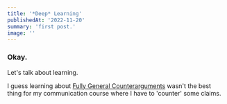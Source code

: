 ```yaml
---
title: '*Deep* Learning'
publishedAt: '2022-11-20'
summary: 'first post.'
image: ''
---
```


### Okay.

Let's talk about learning. 

I guess learning about [Fully General Counterarguments](https://www.lesswrong.com/posts/AdYdLP2sRqPMoe8fb/knowing-about-biases-can-hurt-people) wasn't the best thing for my 
communication course where I have to 'counter' some claims. 